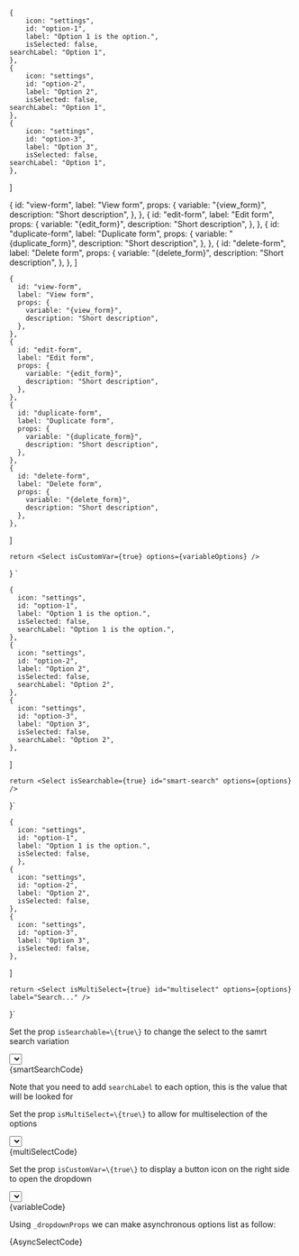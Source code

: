 
	{
		icon: "settings",
		id: "option-1",
		label: "Option 1 is the option.",
		isSelected: false,
    searchLabel: "Option 1",
	},
	{
		icon: "settings",
		id: "option-2",
		label: "Option 2",
		isSelected: false,
    searchLabel: "Option 1",
	},
	{
		icon: "settings",
		id: "option-3",
		label: "Option 3",
		isSelected: false,
    searchLabel: "Option 1",
	},
]

  {
    id: "view-form",
    label: "View form",
    props: {
      variable: "{view_form}",
      description: "Short description",
    },
  },
  {
    id: "edit-form",
    label: "Edit form",
    props: {
      variable: "{edit_form}",
      description: "Short description",
    },
  },
  {
    id: "duplicate-form",
    label: "Duplicate form",
    props: {
      variable: "{duplicate_form}",
      description: "Short description",
    },
  },
  {
    id: "delete-form",
    label: "Delete form",
    props: {
      variable: "{delete_form}",
      description: "Short description",
    },
  },
]


    {
      id: "view-form",
      label: "View form",
      props: {
        variable: "{view_form}",
        description: "Short description",
      },
    },
    {
      id: "edit-form",
      label: "Edit form",
      props: {
        variable: "{edit_form}",
        description: "Short description",
      },
    },
    {
      id: "duplicate-form",
      label: "Duplicate form",
      props: {
        variable: "{duplicate_form}",
        description: "Short description",
      },
    },
    {
      id: "delete-form",
      label: "Delete form",
      props: {
        variable: "{delete_form}",
        description: "Short description",
      },
    },
  ]

    return <Select isCustomVar={true} options={variableOptions} />
  }
`


    {
      icon: "settings",
      id: "option-1",
      label: "Option 1 is the option.",
      isSelected: false,
      searchLabel: "Option 1 is the option.",
    },
    {
      icon: "settings",
      id: "option-2",
      label: "Option 2",
      isSelected: false,
      searchLabel: "Option 2",
    },
    {
      icon: "settings",
      id: "option-3",
      label: "Option 3",
      isSelected: false,
      searchLabel: "Option 2",
    },
  ]

    return <Select isSearchable={true} id="smart-search" options={options} />
}`


    {
      icon: "settings",
      id: "option-1",
      label: "Option 1 is the option.",
      isSelected: false,
	  },
    {
      icon: "settings",
      id: "option-2",
      label: "Option 2",
      isSelected: false,
    },
    {
      icon: "settings",
      id: "option-3",
      label: "Option 3",
      isSelected: false,
    },
  ]

    return <Select isMultiSelect={true} id="multiselect" options={options} label="Search..." />
}`

<Section
    title="Smart Search"
    contained={true}
    border={true}
    style={{ paddingRight: 0, paddingLeft: 0 }}
>
    <p>Set the prop <Code small={true}>isSearchable=\{true\}</Code> to change the select to the samrt search variation</p>
    <div className="sui-wrap sui-theme--light" style={{ marginBottom: 30 }}>
    	<Select isSearchable={true} id="smart-search" options={searchOptions} label="Search..." />
    </div>
    <Snippet language="js">{smartSearchCode}</Snippet>
     <p>Note that you need to add <Code isSmall={true}>searchLabel</Code> to each option, this is the value that will be looked for</p>
</Section>

<Section
    title="Multiselect"
    contained={true}
    border={true}
    style={{ paddingRight: 0, paddingLeft: 0 }}
>
    <p>Set the prop <Code small={true}>isMultiSelect=\{true\}</Code> to allow for multiselection of the options</p>
    <div className="sui-wrap sui-theme--light" style={{ marginBottom: 30 }}>
    	<Select isMultiSelect={true} id="multiselect" options={options}/>
    </div>
    <Snippet language="js">{multiSelectCode}</Snippet>

</Section>

<Section
    title="Variable"
    contained={true}
    border={true}
    style={{ paddingRight: 0, paddingLeft: 0 }}
>
    <p>Set the prop <Code small={true}>isCustomVar=\{true\}</Code> to display a button icon on the right side to open the dropdown</p>
    <div className="sui-wrap sui-theme--light" style={{ marginBottom: 30 }}>
    	<Select 
          isCustomVar={true} 
          id="variable" 
          options={variableOptions} />
    </div>
    <Snippet language="js">{variableCode}</Snippet>
</Section>

<Section
    title="Async options"
    contained={true}
    border={true}
    style={{ paddingRight: 0, paddingLeft: 0 }}
>
    <p>Using <Code isSmall={small}>_dropdownProps</Code> we can make asynchronous options list as follow:</p>
    <div className="sui-wrap sui-theme--light" style={{ marginBottom: 30 }}>
    	 <AsyncSelect />
    </div>
    <Snippet language="js">{AsyncSelectCode}</Snippet>

</Section>